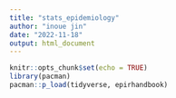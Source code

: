 ```yaml
---
title: "stats_epidemiology"
author: "inoue jin"
date: "2022-11-18"
output: html_document
---
```


```r
knitr::opts_chunk$set(echo = TRUE)
library(pacman)
pacman::p_load(tidyverse, epirhandbook)
```

